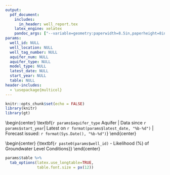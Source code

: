 ```yaml
---
output:
  pdf_document:
    includes:
      in_header: well_report.tex
    latex_engine: xelatex
    pandoc_args: ["--variable=geometry:paperwidth=8.5in,paperheight=8in,margin=0.25in"]
params:
  well_id: NULL
  well_location: NULL
  well_tag_number: NULL
  aquifer_num: NULL
  aquifer_type: NULL
  model_type: NULL
  latest_date: NULL
  start_year: NULL
  table: NULL
header-includes:
  - \usepackage{multicol}
---
```


```r
knitr::opts_chunk$set(echo = FALSE)
library(knitr)
library(gt)
```

\vspace*{-1.5cm}

\begin{center}
{\large \textbf{Observation Well `r paste0(params$well_id, " - ", gsub("&", "\\\\&", params$well_location))`}}
\vspace{-1.2em}
\end{center}

\begin{center}
\textbf{`r params$aquifer_type` Aquifer | Data since `r params$start_year`| Latest on `r format(params$latest_date, "%b-%d")` | Forecast issued: `r format(Sys.Date(), "%b-%d")`}
\vspace{-1.5em}
\end{center}

\begin{center}
\begin{minipage}[t]{0.48\textwidth}
\centering
\includegraphics[width=8in]{Well_`r params$well_id`_plot.pdf}
\end{minipage}%
\hfill
\begin{minipage}[t]{0.48\textwidth}
\centering
\end{minipage}
\end{center}

\begin{center}
{\large \textbf{`r paste0(params$well_id)` - Likelihood (\%) of Groundwater Level Conditions}}
\vspace{-1.5em}
\end{center}

```r
params$table %>% 
  tab_options(latex.use_longtable=TRUE,
              table.font.size = px(12))
```

\begin{wrapfigure}{r}{0.4\textwidth}
  \centering
  \vspace{-10pt}
  \vspace{-10pt}
\end{wrapfigure}

\scriptsize 
\begin{multicols}{2}

\textbf{Note}: Forecasts provide a range of possible conditions and are presented as likelihoods of groundwater being above, below, or near normal. This analysis uses the “normal” term solely in reference to water levels between the 25th to 75th percentiles of historical data, not to imply a steady state baseline for a well. Data should be interpreted with the context of long-term records, patterns, and trends.

\columnbreak

\textbf{Disclaimer}: Groundwater level forecasts use computational models and third-party data. These models have both systematic (model limitations) and random (input data) errors. Forecasts may differ from actual observations and water levels could exceed forecast bounds. Users must accept responsibility for their use and interpretation. Real-time observed data may be subject to change.

\end{multicols}

\begin{center}
{\small Model Information: \textcolor{blue}{\href{https://nrs.objectstore.gov.bc.ca/rfc-conditions/groundwater_forecast/documentation/gw_forecast_overview.pdf}{Overview}} |\textcolor{blue}{\href{https://nrs.objectstore.gov.bc.ca/rfc-conditions/groundwater_forecast/documentation/gw_forecast_chart_details.pdf}{Detailed explanation of chart}} | \textcolor{blue}{\href{https://www2.gov.bc.ca/gov/content/environment/air-land-water/water/drought-flooding-dikes-dams/river-forecast-centre}{Technical reference for model}} | \textcolor{blue}{\href{https://nrs.objectstore.gov.bc.ca/rfc-conditions/groundwater_forecast/outputs/Groundwater_Drought_Forecast_Map.html}{Forecast Map}} | \textcolor{blue}{\href{https://nrs.objectstore.gov.bc.ca/rfc-conditions/groundwater_forecast/outputs/Groundwater_Drought_Forecast_Report.html}{Forecast Report}}\\

Well Information: \textcolor{blue}{\href{`r paste0("https://aqrt.nrs.gov.bc.ca/Data/Location/Summary/Location/",params$well_id,"/Interval/Latest")`}{Real-time Data}} | \textcolor{blue}{\href{`r paste0("https://bcrfc.env.gov.bc.ca/Real-time_Data/Interactive_Q_process/InteractivePlots/groundwater_levels/",params$well_id,"_dailyWL.html")`}{Interactive hydrograph}} | \textcolor{blue}{\href{`r paste0("https://apps.nrs.gov.bc.ca/gwells/well/", params$well_tag_number)`}{Well summary}} | \textcolor{blue}{\href{`r paste0("https://apps.nrs.gov.bc.ca/gwells/aquifers/",params$aquifer_num)`}{Aquifer summary}} | \textcolor{blue}{\href{https://www2.gov.bc.ca/gov/content/environment/air-land-water/water/groundwater-wells-aquifers/groundwater-observation-well-network}{PGOWN}}
}

Issued by \textcolor{blue}{\href{https://www2.gov.bc.ca/gov/content/environment/air-land-water/water/drought-flooding-dikes-dams/river-forecast-centre}{BC River Forecast Centre}} on `r format(Sys.time(), "%Y-%m-%d %H:%M")`

\end{center}

